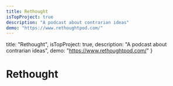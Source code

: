 ```yaml
---
title: Rethought
isTopProject: true
description: "A podcast about contrarian ideas"
demo: "https://www.rethoughtpod.com/"
---
```


  title: "Rethought",
  isTopProject: true,
  description: "A podcast about contrarian ideas",
  demo: "https://www.rethoughtpod.com/"
}
 
# Rethought